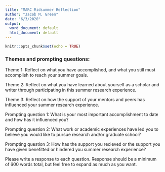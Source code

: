 ```yaml
---
title: "MARC Midsummer Reflection"
author: "Jacob M. Green"
date: "6/3/2020"
output:
  word_document: default
  html_document: default
---
```


```r
knitr::opts_chunk$set(echo = TRUE)
```

### Themes and prompting questions:

Theme 1:  Reflect on what you have accomplished, and what you still must accomplish to reach your summer goals.

Theme 2:  Reflect on what you have learned about yourself as a scholar and writer through participating in this summer research experience.

Theme 3:  Reflect on how the support of your mentors and peers has influenced your summer research experience.

Prompting question 1: What is your most important accomplishment to date and how has it influenced you?

Prompting question 2: What work or academic experiences have led you to believe you would like to pursue research and/or graduate school?

Prompting question 3: How has the support you recieved or the support you have given benefitted or hindered you summer research experience?

Please write a response to each question. Response should be a minimum of 600 words total, but feel free to expand as much as you want.